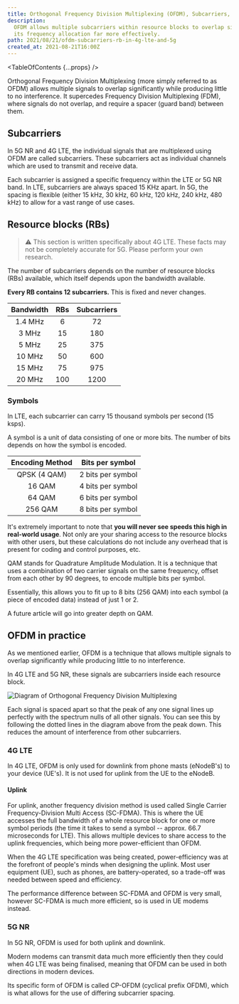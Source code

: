 ```yaml
---
title: Orthogonal Frequency Division Multiplexing (OFDM), Subcarriers, Resource Blocks and more in 4G and 5G
description:
  OFDM allows multiple subcarriers within resource blocks to overlap significantly while producing little to no interference, allowing 5G to use
  its frequency allocation far more effectively.
path: 2021/08/21/ofdm-subcarriers-rb-in-4g-lte-and-5g
created_at: 2021-08-21T16:00Z
---
```



<TableOfContents {...props} />

Orthogonal Frequency Division Multiplexing (more simply referred to as OFDM) allows multiple signals to overlap significantly while producing
little to no interference. It supercedes Frequency Division Multiplexing (FDM), where signals do not overlap, and require a spacer (guard band)
between them.

## Subcarriers

In 5G NR and 4G LTE, the individual signals that are multiplexed using OFDM are called subcarriers. These subcarriers act as individual channels
which are used to transmit and receive data.

Each subcarrier is assigned a specific frequency within the LTE or 5G NR band. In LTE, subcarriers are always spaced 15 KHz apart. In 5G, the
spacing is flexible (either 15 kHz, 30 kHz, 60 kHz, 120 kHz, 240 kHz, 480 kHz) to allow for a vast range of use cases.

## Resource blocks (RBs)

> ⚠️ This section is written specifically about 4G LTE. These facts may not be completely accurate for 5G. Please perform your own research.

The number of subcarriers depends on the number of resource blocks (RBs) available, which itself depends upon the bandwidth available.

**Every RB contains 12 subcarriers.** This is fixed and never changes.

<div class="narrow">

| Bandwidth | RBs | Subcarriers |
| :-------: | :-: | :---------: |
|  1.4 MHz  |  6  |     72      |
|   3 MHz   | 15  |     180     |
|   5 MHz   | 25  |     375     |
|  10 MHz   | 50  |     600     |
|  15 MHz   | 75  |     975     |
|  20 MHz   | 100 |    1200     |

</div>

### Symbols

In LTE, each subcarrier can carry 15 thousand symbols per second (15 ksps).

A symbol is a unit of data consisting of one or more bits. The number of bits depends on how the symbol is encoded.

<div class="narrow">

| Encoding Method |  Bits per symbol  |
| :-------------: | :---------------: |
|  QPSK (4 QAM)   | 2 bits per symbol |
|     16 QAM      | 4 bits per symbol |
|     64 QAM      | 6 bits per symbol |
|     256 QAM     | 8 bits per symbol |

</div>

<figure role="group">
  <MathBlock
    title="Max throughput calculation"
    math="\text{max throughput (bps)} = 15000 \times \text{subcarrier count} \times \text{bits per symbol}"
  />
  <MathBlock
    color="neutral"
    title="Example"
    footer="20 MHz (1200 subcarriers) at 256 QAM"
    math="1200 \times 15000 \times 8 = 144\space\text{Mbps}"
  />
</figure>

It's extremely important to note that **you will never see speeds this high in real-world usage**. Not only are your sharing access to the
resource blocks with other users, but these calculations do not include any overhead that is present for coding and control purposes, etc.

<FactBox title="What's QAM?">

QAM stands for Quadrature Amplitude Modulation. It is a technique that uses a combination of two carrier signals on the same frequency, offset
from each other by 90 degrees, to encode multiple bits per symbol.

Essentially, this allows you to fit up to 8 bits (256 QAM) into each symbol (a piece of encoded data) instead of just 1 or 2.

A future article will go into greater depth on QAM.

</FactBox>

## OFDM in practice

As we mentioned earlier, OFDM is a technique that allows multiple signals to overlap significantly while producing little to no interference.

In 4G LTE and 5G NR, these signals are subcarriers inside each resource block.

![Diagram of Orthogonal Frequency Division Multiplexing](./ofdm.svg)

Each signal is spaced apart so that the peak of any one signal lines up perfectly with the spectrum nulls of all other signals. You can see this
by following the dotted lines in the diagram above from the peak down. This reduces the amount of interference from other subcarriers.

### 4G LTE

In 4G LTE, OFDM is only used for downlink from phone masts (eNodeB's) to your device (UE's). It is not used for uplink from the UE to the eNodeB.

#### Uplink

For uplink, another frequency division method is used called Single Carrier Frequency-Division Multi Access (SC-FDMA). This is where the UE
accesses the full bandwidth of a whole resource block for one or more symbol periods (the time it takes to send a symbol -- approx. 66.7
microseconds for LTE). This allows multiple devices to share access to the uplink frequencies, which being more power-efficient than OFDM.

<FactBox title="Why not OFDM for uplink?">

When the 4G LTE specification was being created, power-efficiency was at the forefront of people's minds when designing the uplink. Most user
equipment (UE), such as phones, are battery-operated, so a trade-off was needed between speed and efficiency.

The performance difference between SC-FDMA and OFDM is very small, however SC-FDMA is much more efficient, so is used in UE modems instead.

</FactBox>

### 5G NR

In 5G NR, OFDM is used for both uplink and downlink.

Modern modems can transmit data much more efficiently then they could when 4G LTE was being finalised, meaning that OFDM can be used in both
directions in modern devices.

Its specific form of OFDM is called CP-OFDM (cyclical prefix OFDM), which is what allows for the use of differing subcarrier spacing.
